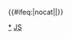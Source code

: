 {{Navbox
| titlestyle = color:white; background-color: #FF0000; 
|name =江苏卫视电视剧
|title = [[江苏卫视|<span style="color:white;">江蘇衛視</span>]]电视剧（2011年至今）
|state = autocollapse
|listclass = hlist
|group1 = 2011年
|list1 = {{Navbox|subgroup

|group1=幸福剧场
|list1 =
* [[养父 (电视剧)|养父]]
* [[欢喜婆婆俏媳妇]]
* [[中国远征军 (2011年电视剧)|中国远征军]]
* [[女媧傳說之靈珠|灵珠]]
* [[新拿什么拯救你我的爱人]]
* [[新玉观音]]
* [[妈妈的罗曼史]]
* [[家，N次方]]
* [[裸婚时代]]
* [[侦察记]]
* [[战火中青春2之血染的风采]]
* [[活佛济公2]]
* [[螳螂 (电视剧)|螳螂]]
* [[断刺]]
* [[旗袍旗袍]]
* [[彩虹甜心]]
* [[家产 (2011年電視劇)|家产]]
* [[唐宮美人天下]]
* [[新永不瞑目]]
}}
|group2 = 2012年
|list2 = {{Navbox|subgroup

|group1=幸福剧场
|list1 =
* [[传奇之王]]
* [[怪侠欧阳德 (2011年电视剧)|怪侠欧阳德]]
* [[雪狼谷]]
* [[红娘子 (电视剧)|红娘子]]
* [[山楂树之恋 (电视剧)|山楂树之恋]]
* [[火流星 (电视剧)|火流星]]
* [[雾都 (电视剧)|雾都]]
* [[薛平贵与王宝钏 (2012年电视剧)|薛平贵与王宝钏]]
* [[金太郎的幸福生活]]
* [[囧人的幸福生活]]
* [[女人的颜色|女人的颜色/女人的抉择]]
* [[活佛济公3]]
* [[江湖儿女 (电视剧)|江湖儿女]]
* [[战火西北狼]]
* [[中国骑兵]]
* [[我是特种兵之利刃出鞘]](我是特种兵2)
* [[不是钱的事]]
* [[向着炮火前进 (电视剧)|向着炮火前进]]
* [[战旗 (电视剧)|战旗]]
* [[与狼共舞 (电视剧)|与狼共舞]]
* [[山河戀·美人無淚]]
}}
|group3 = 2013年
|list3 = {{Navbox|subgroup

|group1=幸福剧场
|list1 =
* [[天真遇到现实]]
* [[老严有女不愁嫁]]
* [[倾城绝恋]]
* [[乡村爱情|乡村爱情变奏曲]]
* [[樱桃红]]
* [[第22条婚规]]
* [[恋了爱了]]
* [[爱的创可贴]]
* [[盛夏晚晴天]]
* [[宝贝 (电视剧)|宝贝]]
* [[而立之年]]
* [[新恋爱时代]]
* [[像火花像蝴蝶]]
* [[新洛神]]
* [[生死相依]]
* [[爱情悠悠药草香]]
* [[抹布女也有春天]]
* [[向着胜利前进]]
* [[英雄联盟 (电视剧)|英雄联盟]]
* [[特种兵之火凤凰]](我是特种兵3)
* [[爱闪亮|爱闪亮/闪亮爱]]
* [[幸福媳妇成长记]]
}}
|group4 = 2014年
|list4 = {{Navbox|subgroup

|group1=幸福剧场
|list1 =
* [[一代枭雄]]
* [[与狼共舞2]]
* [[乡村爱情|乡村爱情圆舞曲]]
* [[老兵 (2014年电视剧)|老兵]]
* [[隋唐英雄 (2014年电视剧)|隋唐英雄4]]
* [[金玉良缘]]
* [[产科男医生]]
* [[生活启示录]]
* [[涛女郎]]
* [[绝爱]]
* [[杉杉来了]]
* [[爱情最美丽]]
* [[离婚律师]]
* [[勇敢的心 (电视剧)|勇敢的心]]
* [[战神 (中国电视剧)|战神]]
* [[奇葩一家亲]]
* [[剑侠|剑侠(八仙前传)]]
* [[第二次人生|第二次人生/第二次爱情]]
* [[团圆饭 (中国电视剧)|团圆饭]]
* [[二炮手]]
}}
|group5 = 2015年
|list5 = {{Navbox|subgroup

|group1=幸福劇場
|list1 =
* [[何以笙簫默 (電視劇)|何以笙簫默]]
* [[千金女賊]]
* [[隋唐英雄 (2015年电视剧)|隋唐英雄5]]
* [[天使的城]]
* [[我为儿孙当北漂]]
* [[于无声处|-{于}-无声处]]
* [[刑警队长]]
* [[兩生花 (電視劇)|两生花]]
* [[我的宝贝 (中国电视剧)|我的宝贝]]
* [[加油吧实习生]]
* [[春江英雄之秀才遇到兵]]
* [[毕业歌 (电视剧)|毕业歌]]
* [[我是机器人]]
* [[妈妈像花儿一样]]
* [[大秧歌]]
* [[长安三怪探]]
* [[老婆大人是80后]]
|group2=情感剧场
|list2 =
* [[繼承者們]]
* [[天使的選擇|爱的牵绊+幸福抉择]]
}}
|group6 = 2016年
|list6 = {{Navbox|subgroup

|group1=幸福剧场
|list1 =
* [[特种兵之霹雳火]](我是特種兵4)
* [[女医·明妃传]]
* [[爱的阶梯 (2016年电视剧)|爱的阶梯]]
* [[我是杜拉拉]]
* [[柠檬初上]]
* [[好先生 (电视剧)|好先生]]
* [[东方战场]]
* [[秀丽江山之长歌行]]
* [[微微一笑很倾城 (电视剧)|微微一笑很倾城]]
* [[怒火英雄]]
* [[双刺]]
* [[骡子和金子]]
* [[不可能完成的任务]]
* [[老公们的私房钱]]
|group2=情感剧场
|list2=
* [[來了！張寶利|我爱張寶利+爱上張寶利+恩菲回来了]]
* [[來自星星的你]]
|group3=周播剧场
|list3=[[九州·天空城]]
}}
|group7 = 2017年
|list7 = {{Navbox|subgroup

|group1=幸福剧场
|list1 =
* [[最后一张签证]]
* [[爱，来得刚好]]
* [[鸡毛飞上天]]
* [[一起长大]]
* [[繁星四月]]
* [[白鹿原 (电视剧)|白鹿原]]
* [[大军师司马懿之军师联盟]]
* [[反恐特战队之猎影]]
* [[我们的爱]]
* [[那年花開月正圓]]
* [[维和步兵营]]
* [[凡人的品格]]
* [[我不是精英]]
* [[红蔷薇 (电视剧)|红蔷薇]]
}}
|group8 = 2018年
|list8 = {{Navbox|subgroup

|group1=幸福剧场
|list1 =
* [[恋爱先生]]
* [[一路繁花相送]]
* [[利刃出击]]
* [[南方有乔木]]
* [[下一站，别离]]
* [[誓言 (电视剧)|誓言]]
* [[爱国者 (电视剧)|爱国者]]
* [[猎毒人]]
* [[香蜜沉沉燼如霜]]
* [[娘道]]
* [[正陽門下小女人]]
* [[我们的四十年]]
* [[江河水 (电视剧)|江河水]]
|group2=周播剧场
|list2=
*[[亲·爱的味道]]
}}
|group9 = 2019年
|list9 = {{Navbox|subgroup

|group1=幸福剧场
|list1 =
* [[天衣无缝 (电视剧)|天衣无缝]]
* [[国宝奇旅]]
* [[都挺好]]
* [[推手 (電視劇)|推手]]
* [[一场遇见爱情的旅行]]
* [[我要和你在一起]]
* [[哥哥姐姐的花样年华]]
* [[归还世界给你]]
* [[山月不知心底事]]
* [[空降利刃]]
* [[光榮時代]]
* [[归鸿 (电视剧)|归鸿]]
* [[乔安你好]]
* [[梦在海这边]]
|group2=周播剧场
|list2=
* [[那刻的怦然心動]]

}}
|group10 = 2020年
|list10 = {{Navbox|subgroup

|group1=幸福剧场
|list1 =
* [[还没爱够]]
* [[决胜法庭]]
* [[我在北京等你]]
* [[冰糖炖雪梨]]
* [[我们在梦开始的地方]]
* [[秋蝉 (电视剧)|秋蝉]]
* [[三叉戟 (电视剧)|三叉戟]]
* [[局中人]]
* [[爱之初]]
* [[幸福还会来敲门]]
* [[蓝军出击]]
* [[在一起 (电视剧)|在一起]]
* [[越过山丘]]
* [[毛岸英 (电视剧)|毛岸英]]
* [[石头开花]]
* [[与晨同光]]
* [[了不起的女孩]]
}}

|group11 = 2021年
|list11 = {{Navbox|subgroup

|group1=幸福剧场
|list1 =
* [[这个世界不看脸]]
* [[山海情]]
* [[琉璃 (电视剧)|琉璃]] 
* [[海洋之城]] 
* [[号手就位]]
* [[大浪淘沙]]
* 美好的日子
* [[阿坝一家人]]
* [[心跳源计划]]
* [[乔家的儿女]]
* [[舍我其谁]]
* [[功勋 (2021年电视剧)|功勋]]
* [[大宋宫词]]
* [[半暖时光]]
* [[一起深呼吸]](12.26停播，2022.1.18復播)
* [[王牌部队]] 
}}

|group12 = 2022年
|list12 = {{Navbox|subgroup

|group1=幸福剧场
|list1 =
* [[冰雪之名]] 
* [[人世间 (电视剧)|人世间]] 
* [[追爱家族]] 
* [[藍焰突擊]]
* [[杠杆 (电视剧)|杠杆]]
* [[春风又绿江南岸]]
* [[数风流人物]]
* [[最灿烂的我们]]
}}

|group13 = 待播
|list13 = {{Navbox|subgroup

|group1=幸福剧场
|list1 =
* 无与伦比的美丽
* [[我们的西南联大]]
}}
|below =
}}<includeonly>{{#ifeq:{{{1|}}}|nocat||{{namespace||[[Category:江苏卫视电视剧]]}}}}</includeonly>
<noinclude>[[Category:江苏卫视电视剧|*]][[Category:中國電視台電視劇模板|JS]]</noinclude>